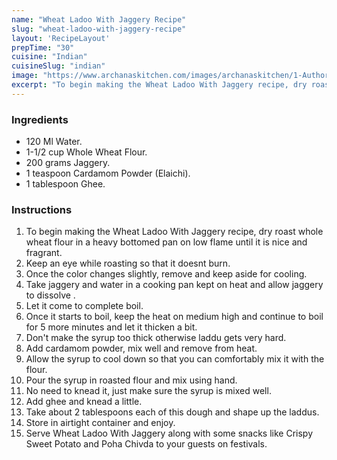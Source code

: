 ---
name: "Wheat Ladoo With Jaggery Recipe"
slug: "wheat-ladoo-with-jaggery-recipe"
layout: 'RecipeLayout'
prepTime: "30"
cuisine: "Indian"
cuisineSlug: "indian"
image: "https://www.archanaskitchen.com/images/archanaskitchen/1-Author/poojanadkarni/Wheat_Ladoo_using_Jaggery.jpg"
excerpt: "To begin making the Wheat Ladoo With Jaggery recipe, dry roast whole wheat flour in a heavy bottomed pan on low flame until it is nice and fragrant"
---

### Ingredients

- 120 Ml Water.
- 1-1/2 cup Whole Wheat Flour.
- 200 grams Jaggery.
- 1 teaspoon Cardamom Powder (Elaichi).
- 1 tablespoon Ghee.

### Instructions

1. To begin making the Wheat Ladoo With Jaggery recipe, dry roast whole wheat flour in a heavy bottomed pan on low flame until it is nice and fragrant.
1. Keep an eye while roasting so that it doesnt burn.
1. Once the color changes slightly, remove and keep aside for cooling.
1. Take jaggery and water in a cooking pan kept on heat and allow jaggery to dissolve .
1. Let it come to complete boil.
1. Once it starts to boil, keep the heat on medium high and continue to boil for 5 more minutes and let it thicken a bit.
1. Don't make the syrup too thick otherwise laddu gets very hard.
1. Add cardamom powder, mix well and remove from heat.
1. Allow the syrup to cool down so that you can comfortably mix it with the flour.
1. Pour the syrup in roasted flour and mix using hand.
1. No need to knead it, just make sure the syrup is mixed well.
1. Add ghee and knead a little.
1. Take about 2 tablespoons each of this dough and shape up the laddus.
1. Store in airtight container and enjoy.
1. Serve Wheat Ladoo With Jaggery along with some snacks like Crispy Sweet Potato and Poha Chivda to your guests on festivals.
